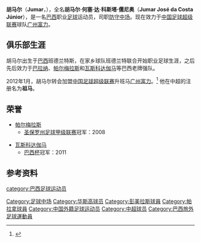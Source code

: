 {{Infobox football biography
| playername           = 胡马尔<br>Jumar
| image                =
| fullname             = Jumar José da Costa Júnior
| height               = {{height|m=1.72}}
| dateofbirth          = {{birth date and age|mf=yes|1986|4|28}}
| cityofbirth          = [[班德兰特斯|班德兰特斯]]
| countryofbirth       = [[巴西|巴西]]
| currentclub          = [[广州富力足球俱乐部|广州富力]]
| clubnumber           = 8
| position             = [[中场#防守中场|防守中场]]
| youthyears1          = 
| youthclubs1          =
| years1               = 2004–2006
| years2               = 2007
| years3               = 2008–2009
| years4               = 2010–2011
| years5               = 2012–
| clubs1               = 班德兰特联合
| clubs2               = [[帕拉拿|巴拉纳]]
| clubs3               = [[帕梅拉斯足球俱樂部|帕尔梅拉斯]]
| clubs4               = [[华斯高足球会|瓦斯科达伽马]]
| clubs5               = [[广州富力足球俱乐部|广州富力]]
| caps1                = 46 
| caps2                = 35
| caps3                = 57
| caps4                = 54
| caps5                = 13
| goals1               = 0
| goals2               = 1
| goals3               = 1
| goals4               = 0 
| goals5               = 1
| nationalyears1       =
| nationalteam1        =
| nationalcaps1 =  | nationalgoals1 =  
| pcupdate             = 2012年11月7日
| ntupdate             =
}}
'''胡马尔'''（'''Jumar'''，{{bd|1986年|4月28日|||Jumar}}），全名'''胡马尔·何塞·达·科斯塔·儒尼奥'''（'''Jumar José da Costa Júnior'''），是一名[[巴西|巴西]]职业[[足球|足球]]运动员，司职[[中场#防守中场|防守中场]]。现在效力于[[中国足球超级联赛|中国足球超级联赛]]球队[[广州富力足球俱乐部|广州富力]]。

==俱乐部生涯==
胡马尔出生于[[巴西|巴西]]班德兰特斯，在家乡球队班德兰特联合开始职业足球生涯，之后先后效力于[[帕拉拿|巴拉纳]]、[[帕梅拉斯足球俱樂部|帕尔梅拉斯]]和[[华斯高足球会|瓦斯科达伽马]]等巴西老牌强队。

2012年1月，胡马尔转会加盟[[中国足球超级联赛|中国足球超级联赛]]升班马[[广州富力足球俱乐部|广州富力]]。<ref>{{Cite web |url=http://sports.163.com/12/0122/04/7OBIBQ4K00051C8U.html |title=富力队专从巴西淘宝 达伽马主力中场即将加盟 |access-date=2012-01-30 |archive-url=https://web.archive.org/web/20120316191815/http://sports.163.com/12/0122/04/7OBIBQ4K00051C8U.html |archive-date=2012-03-16 |dead-url=yes }}</ref> 他在中超的注册名为'''祖马'''。

==荣誉==
* [[帕梅拉斯足球俱樂部|帕尔梅拉斯]]
** [[圣保罗州足球甲级联赛|圣保罗州足球甲级联赛]]冠军：2008

* [[华斯高足球会|瓦斯科达伽马]]
** [[巴西杯|巴西杯]]冠军：2011

==参考资料==
{{reflist}}

{{2012年中超分类名单广州富力}}
{{2013年中超分类名单广州富力}}

{{DEFAULTSORT:Jumar}}
[[category:巴西足球运动员|category:巴西足球运动员]]
[[Category:足球中场|Category:足球中场]]
[[Category:华斯高球员|Category:华斯高球员]]
[[Category:彭美拉斯球員|Category:彭美拉斯球員]]
[[Category:帕拉拿球員|Category:帕拉拿球員]]
[[Category:中国外籍足球运动员|Category:中国外籍足球运动员]]
[[Category:中超球员|Category:中超球员]]
[[Category:巴西旅外足球運動員|Category:巴西旅外足球運動員]]